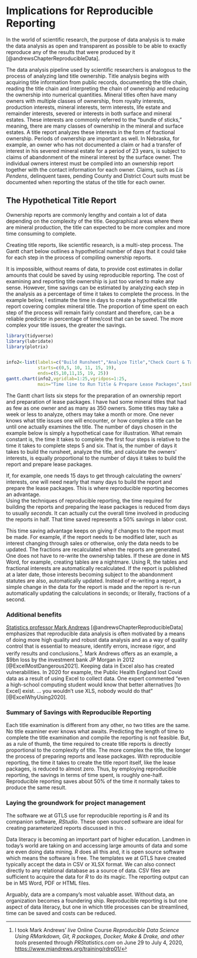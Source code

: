 # Implications for Reproducible Reporting 

In the world of scientific research, the purpose of data analysis is to make the data analysis as open and transparent as possible to be able to exactly reproduce any of the results that were produced by it [@andrewsChapterReproducibleData]. 

The data analysis pipeline used by scientific researchers is analogous to the process of analyzing land title ownership.  Title analysis begins with acquiring title information from public records, documenting the title chain, reading the title chain and interpreting the chain of ownership and reducing the ownership into numerical quantities.  Mineral titles often have many owners with multiple classes of ownership, from royalty interests, production interests, mineral interests, term interests, life estate and remainder interests, severed or interests in both surface and mineral estates.  These interests are commonly referred to the "bundle of sticks," meaning, there are many classes of ownership in the mineral and surface estates.  A title report analyzes these interests in the form of fractional ownership.  Periods of ownership are important as well.  In Nebraska, for example, an owner who has not documented a claim or had a transfer of interest in his severed mineral estate for a period of 23 years, is subject to claims of abandonment of the mineral interest by the surface owner.  The individual owners interest must be compiled into an ownership report together with the contact information for each owner.  Claims, such as *Lis Pendens*, delinquent taxes, pending County and District Court suits must be documented when reporting the status of the title for each owner.  

## The Hypothetical Title Report  

Ownership reports are commonly lengthy and contain a lot of data depending on the complexity of the title. Geographical areas where there are mineral production, the title can expected to be more complex and more time consuming to complete.

Creating title reports, like scientific research, is a multi-step process.  The Gantt chart below outlines a hypothetical number of days that it could take for each step in the process of compiling ownership reports.  

It is impossible, without reams of data, to provide cost estimates in dollar amounts that could be saved by using reproducible reporting.  The cost of examining and reporting title ownership is just too varied to make any sense.  However, time savings can be estimated by analyzing each step in the analysis as a percentage of time it takes to complete the process.  In the example below, I estimate the time in days to create a hypothetical title report covering complex mineral title.  The proportion of time spent on each step of the process will remain fairly constant and therefore, can be a reliable predictor in percentage of time/cost that can be saved. The more complex your title issues, the greater the savings.   

```r
library(tidyverse)
library(lubridate)
library(plotrix)


info2<-list(labels=c("Build Runsheet","Analyze Title","Check Court & Tax Records","Calculate Owner Interests","Build Report", "Prepare Lease Packages"),
            starts=c(0,5, 10, 11, 15, 19),
            ends=c(5,10,11,15, 19, 25))
gantt.chart(info2,vgridlab=1:25,vgridpos=1:25,
            main="Time line to Run Title & Prepare Lease Packages",taskcolors="lightgray")
```

The Gantt chart lists six steps for the preparation of an ownership report and preparation of lease packages.  I have had some mineral titles that had as few as one owner and as many as 350 owners.  Some titles may take a week or less to analyze, others may take a month or more.  One never knows what title issues one will encounter, or how complex a title can be until one actually examines the title.  The number of days chosen in the example below is simply a hypothetical case for illustration.  What remain constant is, the time it takes to complete the first four steps is relative to the time it takes to complete steps 5 and six.  That is, the number of days it takes to build the runsheet, analyze the title, and calculate the owners' interests, is equally proportional to the number of days it takes to build the report and prepare lease packages.

If, for example, one needs 15 days to get through calculating the owners' interests, one will need nearly that many days to build the report and prepare the lease packages.  This is where reproducible reporting becomes an advantage.  
Using the techniques of reproducible reporting, the time required for building the reports and preparing the lease packages is reduced from days to usually *seconds*.  It can actually cut the overall time involved in producing the reports in half.  That time saved represents a 50% savings in labor cost.

This time saving advantage keeps on giving if changes to the report must be made.  For example, if the report needs to be modified later, such as interest changing through sales or otherwise, only the data needs to be updated.  The fractions are recalculated when the reports are generated.  One does not have to re-write the ownership tables.  If these are done in MS Word, for example, creating tables are a nightmare.  Using R, the tables and fractional interests are automatically recalculated.  If the report is published at a later date, those interests becoming subject to the abandonment statutes are also, automatically updated.  Instead of re-writing a report, a simple change in the data for the report is made and the report is re-run automatically updating the calculations in seconds; or literally, fractions of a second.  


### Additional benefits

[Statistics professor Mark Andrews](https://us.sagepub.com/en-us/nam/author/mark-andrews)  [@andrewsChapterReproducibleData] emphasizes that reproducible data analysis is often motivated by a means of doing more high quality and robust data analysis and as a way of quality control that is essential to measure, identify errors, increase rigor, and verify results and conclusions.^[I took Mark Andrews' *live* Online Course *Reproducible Data Science Using RMarkdown, Git, R packages, Docker, Make & Drake, and other tools* presented through *PRStatistics.com* on June 29 to July 4, 2020, <https://www.mjandrews.org/training/rdrp01/>].  Mark Andrews offers as an example, a $9bn loss by the investment bank JP Morgan in 2012 [@ExcelMostDangerous2021].  Keeping data in Excel also has created vulnerabilities.  In 2020 for example, the Public Health England lost Covid data as a result of using Excel to collect data.  One expert commented "even a high-school computing student would know that better alternatives [to Excel] exist. ... you wouldn't use XLS, nobody would do that" [@ExcelWhyUsing2020].   


### Summary of Savings with Reproducible Reporting

Each title examination is different from any other, no two titles are the same. No title examiner ever knows what awaits.  Predicting the length of time to complete the title examination and compile the reporting is not feasible.  But, as a rule of thumb, the time required to create title reports is directly proportional to the complexity of title.  The more complex the title, the longer the process of preparing reports and lease packages.  With reproducible reporting, the time it takes to create the title report itself, like the lease packages, is reduced to almost zero.  Thus, by employing reproducible reporting, the savings in terms of time spent, is roughly one-half.  Reproducible reporting saves about 50% of the time it normally takes to produce the same result.  


### Laying the groundwork for project management  

The software we at GTLS use for reproducible reporting is *R* and its companion software, *RStudio*. These open sourced software are ideal for creating parameterized reports discussed in this .   

Data literacy is becoming an important part of higher education.  Landmen in today's world are taking on and accessing large amounts of data and some are even doing data mining. *R* does all this and, it is open source software which means the software is free. The templates we at GTLS have created typically accept the data in CSV or XLSX format.  We can also connect directly to any relational database as a source of data.  CSV files are sufficient to acquire the data for *R* to do its magic. The reporting output can be in MS Word, PDF or HTML files.  

Arguably, data are a company's most valuable asset.  Without data, an organization becomes a foundering ship.  Reproducible reporting is but one aspect of data literacy, but one in which title processes can be streamlined, time can be saved and costs can be reduced.